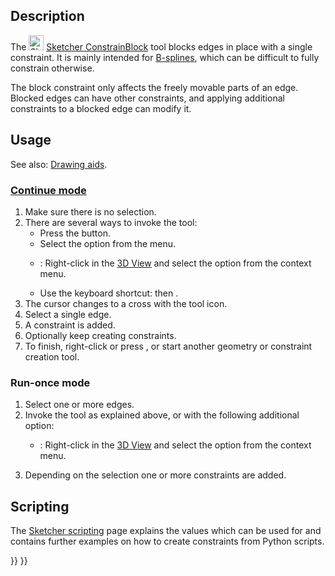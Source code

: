 <languages/>
<translate>

<!--T:8-->
{{Docnav
|[[Sketcher_ConstrainSymmetric|Symmetric]]
|[[Sketcher_ConstrainSnellsLaw|Refraction (Snell's law)]]
|[[Sketcher_Workbench|Sketcher]]
|IconL=Constraint_Symmetric.svg
|IconR=Sketcher_ConstrainSnellsLaw.svg‎
|IconC=Workbench_Sketcher.svg
}}

<!--T:1-->
{{GuiCommand
|Name=Sketcher ConstrainBlock
|MenuLocation=Sketch → Constraints → block
|Workbenches=[[Sketcher_Workbench|Sketcher]]
|Shortcut={{KEY|K}} {{KEY|B}}
|Version=0.17
|SeeAlso=[[Sketcher_ConstrainLock|Sketcher ConstrainLock]]
}}

==Description== <!--T:2-->

<!--T:3-->
The [[Image:Sketcher_ConstrainBlock.svg|24px]] [[Sketcher_ConstrainBlock|Sketcher ConstrainBlock]] tool blocks edges in place with a single constraint. It is mainly intended for [[Sketcher_CreateBSpline|B-splines]], which can be difficult to fully constrain otherwise.

<!--T:16-->
The block constraint only affects the freely movable parts of an edge. Blocked edges can have other constraints, and applying additional constraints to a blocked edge can modify it.

==Usage== <!--T:5-->

<!--T:17-->
See also: [[Sketcher_Workbench#Drawing_aids|Drawing aids]].

===[[Sketcher_Workbench#Continue_modes|Continue mode]]=== <!--T:18-->

<!--T:6-->
# Make sure there is no selection.
# There are several ways to invoke the tool:
#* Press the {{Button|[[Image:Sketcher_ConstrainBlock.svg|16px]] [[Sketcher_ConstrainBlock|Constrain block]]}} button.
#* Select the {{MenuCommand|Sketch → Constraints → [[Image:Sketcher_ConstrainBlock.svg|16px]] Constrain block}} option from the menu.
#* {{Version|1.0}}: Right-click in the [[3D_View|3D View]] and select the {{MenuCommand|Constrain → [[Image:Sketcher_ConstrainBlock.svg|16px]] Constrain block}} option from the context menu.
#* Use the keyboard shortcut: {{KEY|K}} then {{KEY|B}}.
# The cursor changes to a cross with the tool icon.
# Select a single edge.
# A constraint is added.
# Optionally keep creating constraints.
# To finish, right-click or press {{KEY|Esc}}, or start another geometry or constraint creation tool.

===Run-once mode=== <!--T:19-->

<!--T:20-->
# Select one or more edges.
# Invoke the tool as explained above, or with the following additional option:
#* {{Version|1.0}}: Right-click in the [[3D_View|3D View]] and select the {{MenuCommand|[[Image:Sketcher_ConstrainBlock.svg|16px]] Constrain block}} option from the context menu.
# Depending on the selection one or more constraints are added.

== Scripting == <!--T:14-->

</translate>
{{Code|code=Sketch.addConstraint(Sketcher.Constraint('Block', Edge))}}
<translate>

<!--T:15-->
The [[Sketcher_scripting|Sketcher scripting]] page explains the values which can be used for {{incode|Edge}} and contains further examples on how to create constraints from Python scripts.


<!--T:9-->
{{Docnav
|[[Sketcher_ConstrainSymmetric|Symmetric]]
|[[Sketcher_ConstrainSnellsLaw|Refraction (Snell's law)]]
|[[Sketcher_Workbench|Sketcher]]
|IconL=Constraint_Symmetric.svg
|IconR=Sketcher_ConstrainSnellsLaw.svg‎
|IconC=Workbench_Sketcher.svg
}}

</translate>
{{Sketcher_Tools_navi{{#translation:}}}}
{{Userdocnavi{{#translation:}}}}